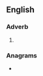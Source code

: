 ==English==

===Adverb===
{{head|en|adverb}}

# {{obsolete spelling of|soon|lang=en}}

===Anagrams===
* {{anagrams|en|noose|osone}}